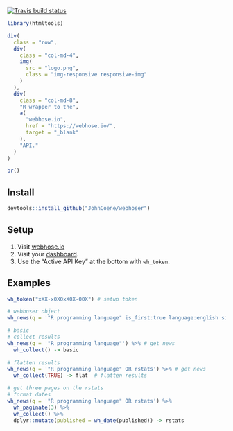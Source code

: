 <!-- badges: start -->
[![Travis build status](https://travis-ci.org/JohnCoene/webhoser.svg?branch=master)](https://travis-ci.org/JohnCoene/webhoser)
<!-- badges: end -->

```r
library(htmltools)
```

```r
div(
  class = "row",
  div(
    class = "col-md-4",
    img(
      src = "logo.png",
      class = "img-responsive responsive-img"
    )
  ),
  div(
    class = "col-md-8",
    "R wrapper to the", 
    a(
      "webhose.io",
      href = "https://webhose.io/",
      target = "_blank"
    ), 
    "API."
  )
)

br()
```

## Install

```r
devtools::install_github("JohnCoene/webhoser")
```

## Setup

1. Visit [webhose.io](https://webhose.io/)
2. Visit your [dashboard](https://webhose.io/dashboard).
3. Use the "Active API Key" at the bottom with `wh_token`.

## Examples

``` r
wh_token("xXX-x0X0xX0X-00X") # setup token

# webhoser object
wh_news(q = '"R programming language" is_first:true language:english site_type:news') -> news

# basic
# collect results
wh_news(q = '"R programming language"') %>% # get news
  wh_collect() -> basic
  
# flatten results
wh_news(q = '"R programming language" OR rstats') %>% # get news
  wh_collect(TRUE) -> flat  # flatten results

# get three pages on the rstats
# format dates
wh_news(q = '"R programming language" OR rstats') %>% 
  wh_paginate(3) %>% 
  wh_collect() %>% 
  dplyr::mutate(published = wh_date(published)) -> rstats
```